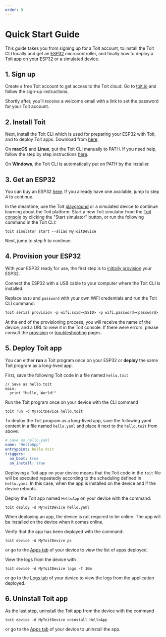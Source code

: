 ```yaml
---
order: 0
---
```


# Quick Start Guide

This guide takes you from signing up for a Toit account, to install the Toit CLI locally and get an [ESP32](https://www.espressif.com/en/products/socs/esp32) microcontroller, and finally how to deploy a Toit app on your ESP32 or a simulated device.

## 1. Sign up

Create a free Toit account to get access to the Toit cloud. Go to [toit.io](https://toit.io/#sign-up) and follow the sign-up instructions.

Shortly after, you'll receive a welcome email with a link to set the password for your Toit account.

## 2. Install Toit

Next, install the Toit CLI which is used for preparing your ESP32 with Toit, and to deploy Toit apps. Download from [here](../download).

On **macOS** and **Linux**, put the Toit CLI manually to PATH. If you need help, follow the step by step instructions [here](../installation/toitcli).

On **Windows**, the Toit CLI is automatically put on PATH by the installer.

## 3. Get an ESP32

You can buy an ESP32 [here](https://www.digikey.com/en/products/detail/espressif-systems/ESP32-DEVKITC-32D/9356990). If you already have one available, jump to step 4 to continue.

<Note title="Don't have an ESP32 yet?">

In the meantime, use the Toit [playground](https://console.toit.io/playground) or a simulated device to continue learning about the Toit platform. 
Start a new Toit simulator from the [Toit console](https://console.toit.io/) by clicking the "Start simulator" button, or run the following command in the Toit CLI:

```shell
toit simulator start --alias MyToitDevice
```

Next, jump to step 5 to continue.

</Note>

## 4. Provision your ESP32

With your ESP32 ready for use, the first step is to [initially provision](../connect/provision) your ESP32.

Connect the ESP32 with a USB cable to your computer where the Toit CLI is installed.

Replace `SSID` and `password` with your own WiFi credentials and run the Toit CLI command:

```txt
toit serial provision -p wifi.ssid=<SSID> -p wifi.password=<password>
```

At the end of the provisioning process, you will receive the name of the device, and a URL to view it in the Toit console. If there were errors, please consult the [provision](../connect/provision) or [troubleshooting](../connect/serialport) pages.

## 5. Deploy Toit app

You can either **run** a Toit program once on your ESP32 or **deploy** the same Toit program as a long-lived app.

First, save the following Toit code in a file named `hello.toit`

```
// Save as hello.toit
main:
  print "Hello, World!"
```

<Note title="Run program on a device">
  Run the Toit program once on your device with the CLI command

  ```shell
  toit run -d MyToitDevice hello.toit
  ```

</Note>

To deploy the Toit program as a long-lived app, save the following yaml content in a file named `hello.yaml` and place it next to the `hello.toit` from above:

```yaml
# Save as hello.yaml
name: "HelloApp"
entrypoint: hello.toit
triggers:
  on_boot: true
  on_install: true
```

Deploying a Toit app on your device means that the Toit code in the `toit` file will be executed repeatedly according to the scheduling defined in `hello.yaml`.
In this case, when the app is installed on the device and if the device reboots.

Deploy the Toit app named `HelloApp` on your device with the command:

```shell
toit deploy -d MyToitDevice hello.yaml
```

When deploying an app, the device is not required to be online. The app will be installed on the device when it comes online.

Verify that the app has been deployed with the command:

```shell
toit device -d MyToitDevice ps
```

or go to the [Apps tab](https://console.toit.io/) of your device to view the list of apps deployed.

View the logs from the device with

```shell
toit device -d MyToitDevice logs -f 10m
```

or go to the [Logs tab](https://console.toit.io/) of your device to view the logs from the application deployed.

## 6. Uninstall Toit app

As the last step, uninstall the Toit app from the device with the command

```shell
toit device -d MyToitDevice uninstall HelloApp
```

or go to the [Apps tab](https://console.toit.io/) of your device to uninstall the app.
